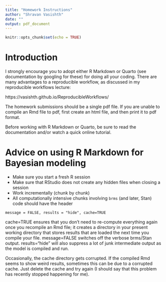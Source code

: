 ```yaml
---
title: "Homework Instructions"
author: "Shravan Vasishth"
date: ""
output: pdf_document
---
```


```r
knitr::opts_chunk$set(echo = TRUE)
```

# Introduction

I strongly encourage you to adopt either R Markdown or Quarto (see documentation by googling for these) for doing all your coding. There are many advantages to a reproducible workflow, as discussed in my reproducible workflows lecture: 

https://vasishth.github.io/ReproducibleWorkflows/

The homework submissions should be a single pdf file. If you are unable to compile an Rmd file to pdf, first create an html file, and then print it to pdf format. 

Before working with R Markdown or Quarto, be sure to read the documentation and/or watch a quick online tutorial.


# Advice on using R Markdown for Bayesian modeling

- Make sure you start a fresh R session
- Make sure that RStudio does not create any hidden files when closing a session
- Work incrementally (chunk by chunk)
- All computationally intensive chunks involving `brms` (and later, Stan) code should have the header

```
message = FALSE, results = "hide", cache=TRUE
```

cache=TRUE ensures that you don't need to re-compute everything again once you recompile an Rmd file; it creates a directory in your present working directory that stores results that are loaded the next time you compile your file. message=FALSE switches off the verbose brms/Stan output. results="hide" will also suppress a lot of junk intermediate output as the model is compiled and run.

Occasionally, the cache directory gets corrupted. If the compiled Rmd seems to show weird results, sometimes this can be due to a corrupted cache. Just delete the cache and try again (I should say that this problem has recently stopped happening for me).


